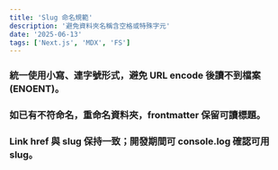 ```yaml
---
title: 'Slug 命名規範'
description: '避免資料夾名稱含空格或特殊字元'
date: '2025-06-13'
tags: ['Next.js', 'MDX', 'FS']
---
```


### 統一使用小寫、連字號形式，避免 URL encode 後讀不到檔案 (ENOENT)。

### 如已有不符命名，重命名資料夾，frontmatter 保留可讀標題。

### Link href 與 slug 保持一致；開發期間可 console.log 確認可用 slug。
